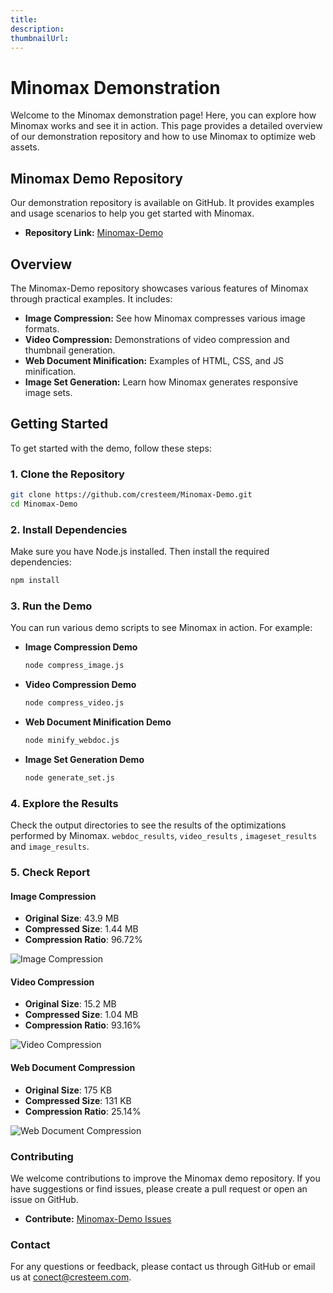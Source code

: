 ---
title: 
description: 
thumbnailUrl: 
---

# Minomax Demonstration

Welcome to the Minomax demonstration page! Here, you can explore how Minomax works and see it in action. This page provides a detailed overview of our demonstration repository and how to use Minomax to optimize web assets.

## Minomax Demo Repository

Our demonstration repository is available on GitHub. It provides examples and usage scenarios to help you get started with Minomax.

- **Repository Link:** [Minomax-Demo](https://github.com/cresteem/Minomax-Demo)

## Overview

The Minomax-Demo repository showcases various features of Minomax through practical examples. It includes:

- **Image Compression:** See how Minomax compresses various image formats.
- **Video Compression:** Demonstrations of video compression and thumbnail generation.
- **Web Document Minification:** Examples of HTML, CSS, and JS minification.
- **Image Set Generation:** Learn how Minomax generates responsive image sets.

## Getting Started

To get started with the demo, follow these steps:

### 1. Clone the Repository

   ```bash copy
   git clone https://github.com/cresteem/Minomax-Demo.git
   cd Minomax-Demo
   ```

### 2. Install Dependencies

   Make sure you have Node.js installed. Then install the required dependencies:

   ```bash copy
   npm install
   ```

### 3. Run the Demo

   You can run various demo scripts to see Minomax in action. For example:

   - **Image Compression Demo**

     ```bash copy
     node compress_image.js
     ```

   - **Video Compression Demo**

     ```bash copy
     node compress_video.js
     ```

   - **Web Document Minification Demo**

     ```bash copy
     node minify_webdoc.js
     ```

   - **Image Set Generation Demo**

     ```bash copy
     node generate_set.js
     ```


### 4. Explore the Results

   Check the output directories to see the results of the optimizations performed by Minomax.
   `webdoc_results`, `video_results` , `imageset_results` and `image_results`.


### 5. Check Report

#### Image Compression

- **Original Size**: 43.9 MB
- **Compressed Size**: 1.44 MB
- **Compression Ratio**: 96.72%

![Image Compression](https://github.com/cresteem/Minomax-Demo/blob/main/reports/image_compression.png?raw=true)

#### Video Compression

- **Original Size**: 15.2 MB
- **Compressed Size**: 1.04 MB
- **Compression Ratio**: 93.16%

![Video Compression](https://github.com/cresteem/Minomax-Demo/blob/main/reports/video_compression.png?raw=true)

#### Web Document Compression

- **Original Size**: 175 KB
- **Compressed Size**: 131 KB
- **Compression Ratio**: 25.14%

![Web Document Compression](https://github.com/cresteem/Minomax-Demo/blob/main/reports/webdoc_compression.png?raw=true)


### Contributing

We welcome contributions to improve the Minomax demo repository. If you have suggestions or find issues, please create a pull request or open an issue on GitHub.

- **Contribute:** [Minomax-Demo Issues](https://github.com/cresteem/Minomax-Demo/issues)

### Contact

For any questions or feedback, please contact us through GitHub or email us at conect@cresteem.com.
